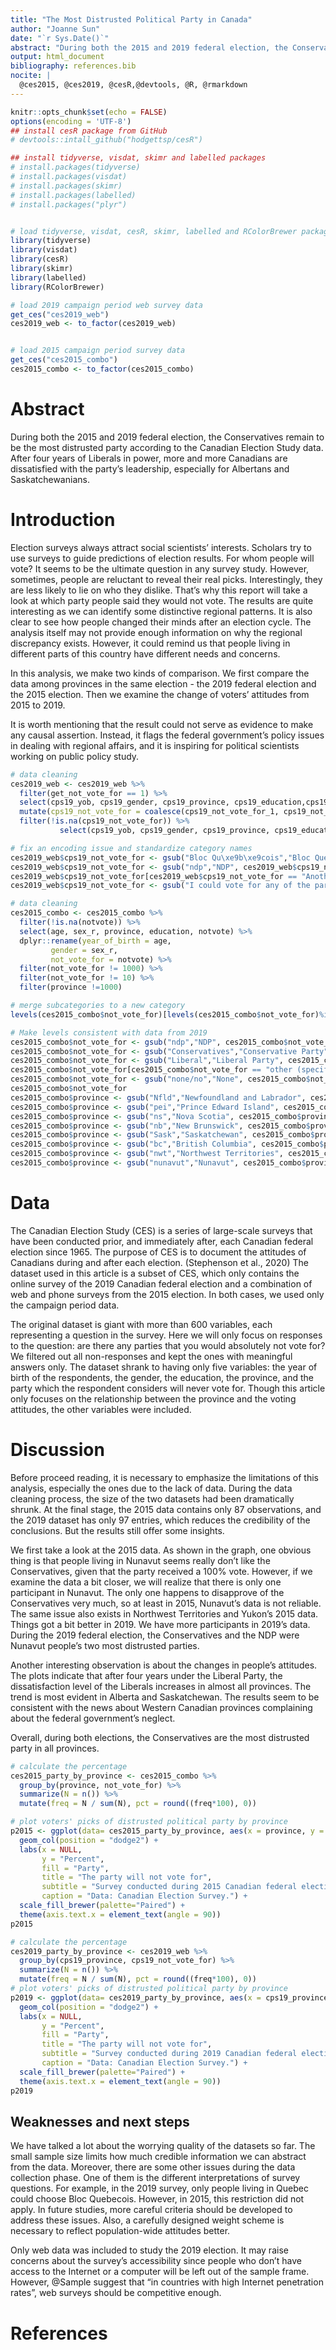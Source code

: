 ```yaml
---
title: "The Most Distrusted Political Party in Canada"
author: "Joanne Sun"
date: "`r Sys.Date()`"
abstract: "During both the 2015 and 2019 federal election, the Conservatives remain to be the most distrusted party according to the Canadian Election Study data. After four years of Liberals in power, more and more Canadians are dissatisfied with the party's leadership, especially for Albertans and Saskatchewanians."
output: html_document
bibliography: references.bib
nocite: | 
  @ces2015, @ces2019, @cesR,@devtools, @R, @rmarkdown
---
```


```r
knitr::opts_chunk$set(echo = FALSE)
options(encoding = 'UTF-8')
## install cesR package from GitHub
# devtools::intall_github("hodgettsp/cesR")

## install tidyverse, visdat, skimr and labelled packages
# install.packages(tidyverse)
# install.packages(visdat)
# install.packages(skimr)
# install.packages(labelled)
# install.packages("plyr")


# load tidyverse, visdat, cesR, skimr, labelled and RColorBrewer packages
library(tidyverse)
library(visdat)
library(cesR)
library(skimr)
library(labelled)
library(RColorBrewer)

# load 2019 campaign period web survey data
get_ces("ces2019_web")
ces2019_web <- to_factor(ces2019_web)


# load 2015 campaign period survey data
get_ces("ces2015_combo")
ces2015_combo <- to_factor(ces2015_combo)


```

# Abstract

During both the 2015 and 2019 federal election, the Conservatives remain to be the most distrusted party according to the Canadian Election Study data. After four years of Liberals in power, more and more Canadians are dissatisfied with the party's leadership, especially for Albertans and Saskatchewanians.

# Introduction

Election surveys always attract social scientists' interests. Scholars try to use surveys to guide predictions of election results. For whom people will vote? It seems to be the ultimate question in any survey study. However, sometimes, people are reluctant to reveal their real picks. Interestingly, they are less likely to lie on who they dislike. That's why this report will take a look at which party people said they would not vote. The results are quite interesting as we can identify some distinctive regional patterns. It is also clear to see how people changed their minds after an election cycle.  The analysis itself may not provide enough information on why the regional discrepancy exists. However, it could remind us that people living in different parts of this country have different needs and concerns. 

In this analysis, we make two kinds of comparison. We first compare the data among provinces in the same election - the 2019 federal election and the 2015 election. Then we examine the change of voters' attitudes from 2015 to 2019. 

It is worth mentioning that the result could not serve as evidence to make any causal assertion. Instead, it flags the federal government's policy issues in dealing with regional affairs, and it is inspiring for political scientists working on public policy study. 

```r
# data cleaning
ces2019_web <- ces2019_web %>% 
  filter(get_not_vote_for == 1) %>% 
  select(cps19_yob, cps19_gender, cps19_province, cps19_education,cps19_not_vote_for_1, cps19_not_vote_for_2, cps19_not_vote_for_3, cps19_not_vote_for_4, cps19_not_vote_for_5, cps19_not_vote_for_6, cps19_not_vote_for_7, cps19_not_vote_for_8, cps19_not_vote_for_9) %>% 
  mutate(cps19_not_vote_for = coalesce(cps19_not_vote_for_1, cps19_not_vote_for_2, cps19_not_vote_for_3, cps19_not_vote_for_4, cps19_not_vote_for_5, cps19_not_vote_for_6, cps19_not_vote_for_7, cps19_not_vote_for_8, cps19_not_vote_for_9)) %>%
  filter(!is.na(cps19_not_vote_for)) %>% 
           select(cps19_yob, cps19_gender, cps19_province, cps19_education,cps19_not_vote_for)

# fix an encoding issue and standardize category names
ces2019_web$cps19_not_vote_for <- gsub("Bloc Qu\xe9b\xe9cois","Bloc Quebecois", ces2019_web$cps19_not_vote_for)
ces2019_web$cps19_not_vote_for <- gsub("ndp","NDP", ces2019_web$cps19_not_vote_for)
ces2019_web$cps19_not_vote_for[ces2019_web$cps19_not_vote_for == "Another party (please specify)"] <- "Other"
ces2019_web$cps19_not_vote_for <- gsub("I could vote for any of the parties","None", ces2019_web$cps19_not_vote_for)

# data cleaning 
ces2015_combo <- ces2015_combo %>% 
  filter(!is.na(notvote)) %>% 
  select(age, sex_r, province, education, notvote) %>% 
  dplyr::rename(year_of_birth = age, 
         gender = sex_r, 
         not_vote_for = notvote) %>% 
  filter(not_vote_for != 1000) %>%
  filter(not_vote_for != 10) %>%
  filter(province !=1000)

# merge subcategories to a new category
levels(ces2015_combo$not_vote_for)[levels(ces2015_combo$not_vote_for)%in%c("don't know\\undecided","refused","will spoil ballot", "Don't know/ Prefer no to answer")] <- "Don't know/ Prefer no to answer"

# Make levels consistent with data from 2019
ces2015_combo$not_vote_for <- gsub("ndp","NDP", ces2015_combo$not_vote_for)
ces2015_combo$not_vote_for <- gsub("Conservatives","Conservative Party", ces2015_combo$not_vote_for)
ces2015_combo$not_vote_for <- gsub("Liberal","Liberal Party", ces2015_combo$not_vote_for)
ces2015_combo$not_vote_for[ces2015_combo$not_vote_for == "other (specify)"] <- "Other"
ces2015_combo$not_vote_for <- gsub("none/no","None", ces2015_combo$not_vote_for)
ces2015_combo$not_vote_for
ces2015_combo$province <- gsub("Nfld","Newfoundland and Labrador", ces2015_combo$province)
ces2015_combo$province <- gsub("pei","Prince Edward Island", ces2015_combo$province)
ces2015_combo$province <- gsub("ns","Nova Scotia", ces2015_combo$province)
ces2015_combo$province <- gsub("nb","New Brunswick", ces2015_combo$province)
ces2015_combo$province <- gsub("Sask","Saskatchewan", ces2015_combo$province)
ces2015_combo$province <- gsub("bc","British Columbia", ces2015_combo$province)
ces2015_combo$province <- gsub("nwt","Northwest Territories", ces2015_combo$province)
ces2015_combo$province <- gsub("nunavut","Nunavut", ces2015_combo$province)

```


# Data

The Canadian Election Study (CES) is a series of large-scale surveys that have been conducted prior, and immediately after, each Canadian federal election since 1965. The purpose of CES is to document the attitudes of Canadians during and after each election. (Stephenson et al., 2020) The dataset used in this article is a subset of CES, which only contains the online survey of the 2019 Canadian federal election and a combination of web and phone surveys from the 2015 election. In both cases, we used only the campaign period data. 

The original dataset is giant with more than 600 variables, each representing a question in the survey. Here we will only focus on responses to the question: are there any parties that you would absolutely not vote for? We filtered out all non-responses and kept the ones with meaningful answers only. The dataset shrank to having only five variables: the year of birth of the respondents, the gender, the education, the province, and the party which the respondent considers will never vote for. Though this article only focuses on the relationship between the province and the voting attitudes, the other variables were included. 


# Discussion

Before proceed reading, it is necessary to emphasize the limitations of this analysis, especially the ones due to the lack of data. During the data cleaning process, the size of the two datasets had been dramatically shrunk. At the final stage, the 2015 data contains only 87 observations, and the 2019 dataset has only 97 entries, which reduces the credibility of the conclusions. But the results still offer some insights. 

We first take a look at the 2015 data. As shown in the graph, one obvious thing is that people living in Nunavut seems really don't like the Conservatives, given that the party received a 100% vote. However, if we examine the data a bit closer, we will realize that there is only one participant in Nunavut. The only one happens to disapprove of the Conservatives very much, so at least in 2015, Nunavut's data is not reliable. The same issue also exists in Northwest Territories and Yukon's 2015 data. Things got a bit better in 2019. We have more participants in 2019's data. During the 2019 federal election, the Conservatives and the NDP were Nunavut people's two most distrusted parties. 

Another interesting observation is about the changes in people's attitudes. The plots indicate that after four years under the Liberal Party, the dissatisfaction level of the Liberals increases in almost all provinces. The trend is most evident in Alberta and Saskatchewan. The results seem to be consistent with the news about Western Canadian provinces complaining about the federal government's neglect. 

Overall, during both elections, the Conservatives are the most distrusted party in all provinces. 




```r

# calculate the percentage 
ces2015_party_by_province <- ces2015_combo %>% 
  group_by(province, not_vote_for) %>% 
  summarize(N = n()) %>% 
  mutate(freq = N / sum(N), pct = round((freq*100), 0))

# plot voters' picks of distrusted political party by province
p2015 <- ggplot(data= ces2015_party_by_province, aes(x = province, y = pct, fill = not_vote_for)) +
  geom_col(position = "dodge2") +
  labs(x = NULL,
       y = "Percent",
       fill = "Party",
       title = "The party will not vote for",
       subtitle = "Survey conducted during 2015 Canadian federal election",
       caption = "Data: Canadian Election Survey.") + 
  scale_fill_brewer(palette="Paired") +
  theme(axis.text.x = element_text(angle = 90))
p2015

```

```r

# calculate the percentage 
ces2019_party_by_province <- ces2019_web %>% 
  group_by(cps19_province, cps19_not_vote_for) %>% 
  summarize(N = n()) %>% 
  mutate(freq = N / sum(N), pct = round((freq*100), 0))
# plot voters' picks of distrusted political party by province
p2019 <- ggplot(data= ces2019_party_by_province, aes(x = cps19_province, y = pct, fill = cps19_not_vote_for)) +
  geom_col(position = "dodge2") +
  labs(x = NULL,
       y = "Percent",
       fill = "Party",
       title = "The party will not vote for",
       subtitle = "Survey conducted during 2019 Canadian federal election",
       caption = "Data: Canadian Election Survey.") + 
  scale_fill_brewer(palette="Paired") +
  theme(axis.text.x = element_text(angle = 90))
p2019
```


## Weaknesses and next steps

We have talked a lot about the worrying quality of the datasets so far. The small sample size limits how much credible information we can abstract from the data. Moreover, there are some other issues during the data collection phase. One of them is the different interpretations of survey questions. For example, in the 2019 survey, only people living in Quebec could choose Bloc Quebecois. However, in 2015, this restriction did not apply. In future studies, more careful criteria should be developed to address these issues. Also, a carefully designed weight scheme is necessary to reflect population-wide attitudes better. 

Only web data was included to study the 2019 election. It may raise concerns about the survey's accessibility since people who don't have access to the Internet or a computer will be left out of the sample frame. However, @Sample suggest that "in countries with high Internet penetration rates", web surveys should be competitive enough.  


# References
